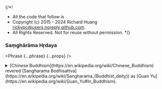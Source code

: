 {/*!
 * All the code that follow is
 * Copyright (c) 2015 - 2024 Richard Huang <rickypc@users.noreply.github.com>.
 * All Rights Reserved. Not for reuse without permission.
 */}


### Saṃghārāma Hṛdaya

<Phrase {...phrase} {...props} />

<details>
  <summary>
    [Chinese Buddhism](https://en.wikipedia.org/wiki/Chinese_Buddhism)
    revered [Sangharama Bodhisattva](https://en.wikipedia.org/wiki/Sangharama_(Buddhist_deity))
    as [Guan Yu](https://en.wikipedia.org/wiki/Guan_Yu#In_Buddhism).
  </summary>
  <div>
    <MultiLingual {...phrase} />
  </div>
</details>
